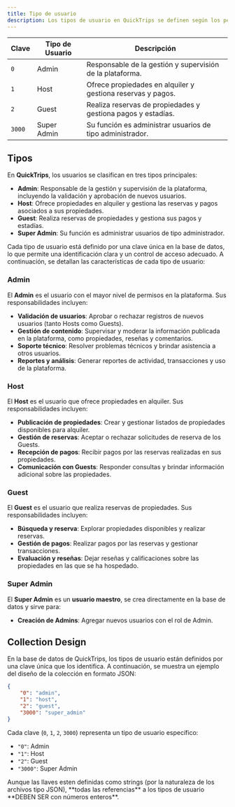 ```yaml
---
title: Tipo de usuario  
description: Los tipos de usuario en QuickTrips se definen según los permisos y roles dentro de la plataforma. Cada tipo de usuario tiene funciones y requisitos específicos que determinan su interacción con la aplicación.
---
```


| **Clave** | **Tipo de Usuario** | **Descripción**                                                                 |
|-----------|---------------------|---------------------------------------------------------------------------------|
| `0`       | Admin               | Responsable de la gestión y supervisión de la plataforma.                       |
| `1`       | Host                | Ofrece propiedades en alquiler y gestiona reservas y pagos.                     |
| `2`       | Guest               | Realiza reservas de propiedades y gestiona pagos y estadías.                    |
| `3000`    | Super Admin         | Su función es administrar usuarios de tipo administrador.                       |

## Tipos

En **QuickTrips**, los usuarios se clasifican en tres tipos principales:

- **Admin**: Responsable de la gestión y supervisión de la plataforma, incluyendo la validación y aprobación de nuevos usuarios.
- **Host**: Ofrece propiedades en alquiler y gestiona las reservas y pagos asociados a sus propiedades.
- **Guest**: Realiza reservas de propiedades y gestiona sus pagos y estadías.
- **Super Admin**: Su función es administrar usuarios de tipo administrador.

Cada tipo de usuario está definido por una clave única en la base de datos, lo que permite una identificación clara y un control de acceso adecuado. A continuación, se detallan las características de cada tipo de usuario:

### Admin

El **Admin** es el usuario con el mayor nivel de permisos en la plataforma. Sus responsabilidades incluyen:

- **Validación de usuarios**: Aprobar o rechazar registros de nuevos usuarios (tanto Hosts como Guests).
- **Gestión de contenido**: Supervisar y moderar la información publicada en la plataforma, como propiedades, reseñas y comentarios.
- **Soporte técnico**: Resolver problemas técnicos y brindar asistencia a otros usuarios.
- **Reportes y análisis**: Generar reportes de actividad, transacciones y uso de la plataforma.

### Host

El **Host** es el usuario que ofrece propiedades en alquiler. Sus responsabilidades incluyen:

- **Publicación de propiedades**: Crear y gestionar listados de propiedades disponibles para alquiler.
- **Gestión de reservas**: Aceptar o rechazar solicitudes de reserva de los Guests.
- **Recepción de pagos**: Recibir pagos por las reservas realizadas en sus propiedades.
- **Comunicación con Guests**: Responder consultas y brindar información adicional sobre las propiedades.

### Guest

El **Guest** es el usuario que realiza reservas de propiedades. Sus responsabilidades incluyen:

- **Búsqueda y reserva**: Explorar propiedades disponibles y realizar reservas.
- **Gestión de pagos**: Realizar pagos por las reservas y gestionar transacciones.
- **Evaluación y reseñas**: Dejar reseñas y calificaciones sobre las propiedades en las que se ha hospedado.

### Super Admin

El **Super Admin** es un **usuario maestro**, se crea directamente en la base de datos y sirve para:

- **Creación de Admins**: Agregar nuevos usuarios con el rol de Admin.

## Collection Design

En la base de datos de QuickTrips, los tipos de usuario están definidos por una clave única que los identifica. A continuación, se muestra un ejemplo del diseño de la colección en formato JSON:

```json
{
    "0": "admin",
    "1": "host",
    "2": "guest",
    "3000": "super_admin"
}
```

Cada clave (`0`, `1`, `2`, `3000`) representa un tipo de usuario específico:
- `"0"`: Admin
- `"1"`: Host
- `"2"`: Guest
- `"3000"`: Super Admin

<Note type="warning" title="Warning">
  Aunque las llaves esten definidas como strings (por la naturaleza de los archivos tipo JSON), **todas las referencias** a los tipos de usuario **DEBEN SER con números enteros**.
</Note>